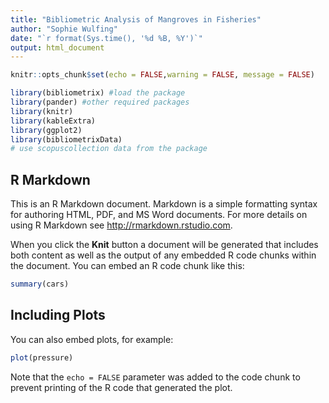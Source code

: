 ---
title: "Bibliometric Analysis of Mangroves in Fisheries"
author: "Sophie Wulfing"
date: "`r format(Sys.time(), '%d %B, %Y')`"
output: html_document
---

```{r setup, include=FALSE}
knitr::opts_chunk$set(echo = FALSE,warning = FALSE, message = FALSE)

library(bibliometrix) #load the package
library(pander) #other required packages
library(knitr)
library(kableExtra)
library(ggplot2)
library(bibliometrixData)
# use scopuscollection data from the package 


```

## R Markdown

This is an R Markdown document. Markdown is a simple formatting syntax for authoring HTML, PDF, and MS Word documents. For more details on using R Markdown see <http://rmarkdown.rstudio.com>.

When you click the **Knit** button a document will be generated that includes both content as well as the output of any embedded R code chunks within the document. You can embed an R code chunk like this:

```{r cars}
summary(cars)
```

## Including Plots

You can also embed plots, for example:

```{r pressure, echo=FALSE}
plot(pressure)
```

Note that the `echo = FALSE` parameter was added to the code chunk to prevent printing of the R code that generated the plot.
